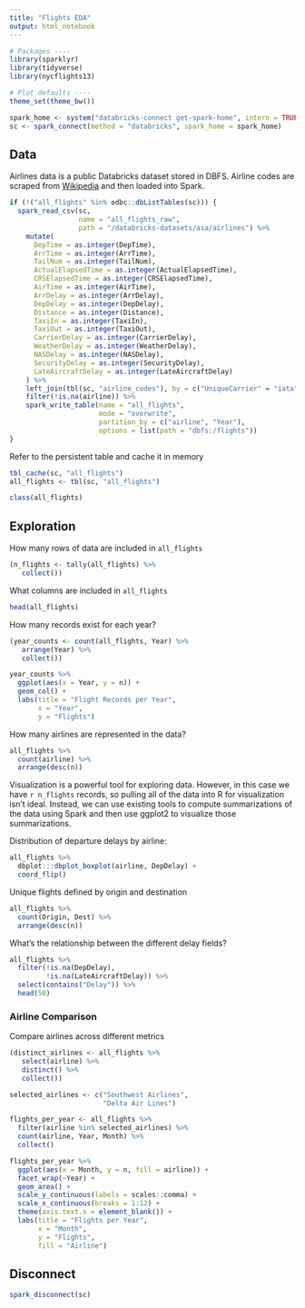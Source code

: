 ```yaml
---
title: "Flights EDA"
output: html_notebook
---
```


```r
# Packages ----
library(sparklyr)
library(tidyverse)
library(nycflights13)

# Plot defaults ----
theme_set(theme_bw())
```

```r
spark_home <- system("databricks-connect get-spark-home", intern = TRUE)
sc <- spark_connect(method = "databricks", spark_home = spark_home)
```

## Data
Airlines data is a public Databricks dataset stored in DBFS. Airline codes are scraped from
[Wikipedia](https://en.wikipedia.org/wiki/List_of_airline_codes) and then loaded
into Spark.
```r
if (!("all_flights" %in% odbc::dbListTables(sc))) {
  spark_read_csv(sc, 
                 name = "all_flights_raw", 
                 path = "/databricks-datasets/asa/airlines") %>% 
    mutate(
      DepTime = as.integer(DepTime),
      ArrTime = as.integer(ArrTime),
      TailNum = as.integer(TailNum),
      ActualElapsedTime = as.integer(ActualElapsedTime),
      CRSElapsedTime = as.integer(CRSElapsedTime),
      AirTime = as.integer(AirTime),
      ArrDelay = as.integer(ArrDelay),
      DepDelay = as.integer(DepDelay),
      Distance = as.integer(Distance),
      TaxiIn = as.integer(TaxiIn),
      TaxiOut = as.integer(TaxiOut),
      CarrierDelay = as.integer(CarrierDelay),
      WeatherDelay = as.integer(WeatherDelay),
      NASDelay = as.integer(NASDelay),
      SecurityDelay = as.integer(SecurityDelay),
      LateAircraftDelay = as.integer(LateAircraftDelay)
    ) %>% 
    left_join(tbl(sc, "airline_codes"), by = c("UniqueCarrier" = "iata")) %>% 
    filter(!is.na(airline)) %>% 
    spark_write_table(name = "all_flights", 
                      mode = "overwrite", 
                      partition_by = c("airline", "Year"),
                      options = list(path = "dbfs:/flights"))
}
```


Refer to the persistent table and cache it in memory
```r
tbl_cache(sc, "all_flights")
all_flights <- tbl(sc, "all_flights")
```

```r
class(all_flights)
```

## Exploration
How many rows of data are included in `all_flights`
```r
(n_flights <- tally(all_flights) %>% 
   collect())
```

What columns are included in `all_flights`
```r
head(all_flights)
```

How many records exist for each year?
```r
(year_counts <- count(all_flights, Year) %>% 
   arrange(Year) %>% 
   collect())
```

```r
year_counts %>% 
  ggplot(aes(x = Year, y = n)) +
  geom_col() +
  labs(title = "Flight Records per Year",
       x = "Year",
       y = "Flights")
```

How many airlines are represented in the data?
```r
all_flights %>% 
  count(airline) %>% 
  arrange(desc(n))
```

Visualization is a powerful tool for exploring data. However, in this case we
have `r n_flights` records, so pulling all of the data into R for visualization
isn't ideal. Instead, we can use existing tools to compute summarizations of the
data using Spark and then use ggplot2 to visualize those summarizations.

Distribution of departure delays by airline:
```r
all_flights %>% 
  dbplot:::dbplot_boxplot(airline, DepDelay) +
  coord_flip()
```


Unique flights defined by origin and destination
```r
all_flights %>% 
  count(Origin, Dest) %>% 
  arrange(desc(n))
```

What's the relationship between the different delay fields?
```r
all_flights %>% 
  filter(!is.na(DepDelay),
         !is.na(LateAircraftDelay)) %>% 
  select(contains("Delay")) %>% 
  head(50)
```

### Airline Comparison
Compare airlines across different metrics
```r
(distinct_airlines <- all_flights %>% 
   select(airline) %>% 
   distinct() %>% 
   collect())
```


```r
selected_airlines <- c("Southwest Airlines",
                       "Delta Air Lines")
```

```r
flights_per_year <- all_flights %>% 
  filter(airline %in% selected_airlines) %>% 
  count(airline, Year, Month) %>% 
  collect()
```

```r
flights_per_year %>% 
  ggplot(aes(x = Month, y = n, fill = airline)) +
  facet_wrap(~Year) +
  geom_area() +
  scale_y_continuous(labels = scales::comma) +
  scale_x_continuous(breaks = 1:12) +
  theme(axis.text.x = element_blank()) +
  labs(title = "Flights per Year",
       x = "Month",
       y = "Flights",
       fill = "Airline")
```

## Disconnect
```r
spark_disconnect(sc)
```
